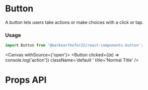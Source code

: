 

<Meta title='Designs/Atoms/Buttons/Docs' />

# Button

A button lets users take actions or make choices with a click or tap.

### Usage

```js
import Button from '@markoarthofer22/react-components.button';
```

<Canvas withSource={'open'}>
    <Story name='Default Button'>
        <Button
            clicked={(e) => console.log('action')}
            className='default '
            title='Normal Title'
        />
    </Story>
</Canvas>

# Props API

<ArgsTable of={Button} />

